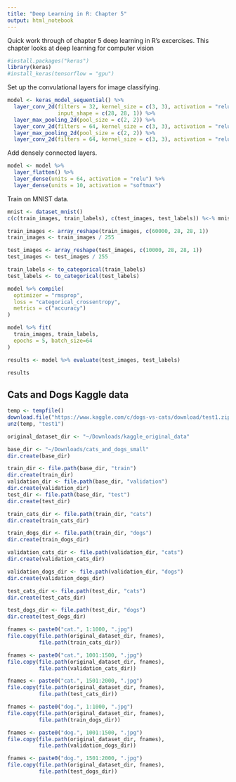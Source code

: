 ```yaml
---
title: "Deep Learning in R: Chapter 5"
output: html_notebook
---
```


Quick work through of chapter 5 deep learning in R's excercises. This chapter looks at deep learning for computer vision

```r
#install.packages("keras")
library(keras)
#install_keras(tensorflow = "gpu")
```


Set up the convulational layers for image classifying.

```r
model <- keras_model_sequential() %>%
  layer_conv_2d(filters = 32, kernel_size = c(3, 3), activation = "relu",
                input_shape = c(28, 28, 1)) %>%
  layer_max_pooling_2d(pool_size = c(2, 2)) %>%
  layer_conv_2d(filters = 64, kernel_size = c(3, 3), activation = "relu") %>%
  layer_max_pooling_2d(pool_size = c(2, 2)) %>%
  layer_conv_2d(filters = 64, kernel_size = c(3, 3), activation = "relu")
```

Add densely connected layers. 

```r
model <- model %>%
  layer_flatten() %>%
  layer_dense(units = 64, activation = "relu") %>%
  layer_dense(units = 10, activation = "softmax")
```


Train on MNIST data.

```r
mnist <- dataset_mnist()
c(c(train_images, train_labels), c(test_images, test_labels)) %<-% mnist

train_images <- array_reshape(train_images, c(60000, 28, 28, 1))
train_images <- train_images / 255

test_images <- array_reshape(test_images, c(10000, 28, 28, 1))
test_images <- test_images / 255

train_labels <- to_categorical(train_labels)
test_labels <- to_categorical(test_labels)

model %>% compile(
  optimizer = "rmsprop",
  loss = "categorical_crossentropy",
  metrics = c("accuracy")
)

model %>% fit(
  train_images, train_labels,
  epochs = 5, batch_size=64
)

results <- model %>% evaluate(test_images, test_labels)

results
```

## Cats and Dogs Kaggle data


```r
temp <- tempfile()
download.file("https://www.kaggle.com/c/dogs-vs-cats/download/test1.zip",temp)
unz(temp, "test1")
```

```r
original_dataset_dir <- "~/Downloads/kaggle_original_data"

base_dir <- "~/Downloads/cats_and_dogs_small"
dir.create(base_dir)

train_dir <- file.path(base_dir, "train")
dir.create(train_dir)
validation_dir <- file.path(base_dir, "validation")
dir.create(validation_dir)
test_dir <- file.path(base_dir, "test")
dir.create(test_dir)

train_cats_dir <- file.path(train_dir, "cats")
dir.create(train_cats_dir)

train_dogs_dir <- file.path(train_dir, "dogs")
dir.create(train_dogs_dir)

validation_cats_dir <- file.path(validation_dir, "cats")
dir.create(validation_cats_dir)

validation_dogs_dir <- file.path(validation_dir, "dogs")
dir.create(validation_dogs_dir)

test_cats_dir <- file.path(test_dir, "cats")
dir.create(test_cats_dir)

test_dogs_dir <- file.path(test_dir, "dogs")
dir.create(test_dogs_dir)

fnames <- paste0("cat.", 1:1000, ".jpg")
file.copy(file.path(original_dataset_dir, fnames),
          file.path(train_cats_dir))

fnames <- paste0("cat.", 1001:1500, ".jpg")
file.copy(file.path(original_dataset_dir, fnames),
          file.path(validation_cats_dir))

fnames <- paste0("cat.", 1501:2000, ".jpg")
file.copy(file.path(original_dataset_dir, fnames),
          file.path(test_cats_dir))

fnames <- paste0("dog.", 1:1000, ".jpg")
file.copy(file.path(original_dataset_dir, fnames),
          file.path(train_dogs_dir))

fnames <- paste0("dog.", 1001:1500, ".jpg")
file.copy(file.path(original_dataset_dir, fnames),
          file.path(validation_dogs_dir))

fnames <- paste0("dog.", 1501:2000, ".jpg")
file.copy(file.path(original_dataset_dir, fnames),
          file.path(test_dogs_dir))

```
